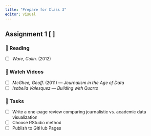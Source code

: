 ```yaml
---
title: "Prepare for Class 3"
editor: visual
---
```

## Assignment 1 [ ]


### 📖 Reading
- [ ] *Ware, Colin.* (2012)

### 🎥 Watch Videos
- [ ] *McGhee, Geoff.* (2011) — *Journalism in the Age of Data*
- [ ] *Isabella Valesquez* — *Building with Quarto*

### 📝 Tasks
- [ ] Write a one-page review comparing journalistic vs. academic data visualization
- [ ] Choose RStudio method
- [ ] Publish to GitHub Pages
    

      
      
